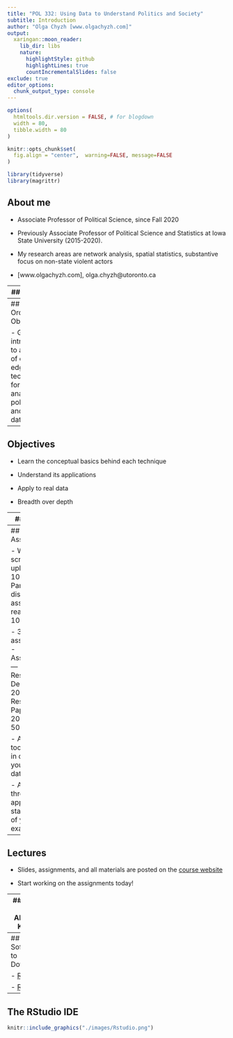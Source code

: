 ```yaml
---
title: "POL 332: Using Data to Understand Politics and Society"
subtitle: Introduction
author: "Olga Chyzh [www.olgachyzh.com]"
output:
  xaringan::moon_reader:
    lib_dir: libs
    nature:
      highlightStyle: github
      highlightLines: true
      countIncrementalSlides: false
exclude: true
editor_options: 
  chunk_output_type: console
---
```


```r
options(
  htmltools.dir.version = FALSE, # for blogdown
  width = 80,
  tibble.width = 80
)

knitr::opts_chunk$set(
  fig.align = "center",  warning=FALSE, message=FALSE
)

```

```r
library(tidyverse)
library(magrittr)

```



## About me

- Associate Professor of Political Science, since Fall 2020

- Previously Associate Professor of Political Science and Statistics at Iowa State University (2015-2020).

- My research areas are network analysis, spatial statistics, substantive focus on non-state violent actors

- [www.olgachyzh.com], olga.chyzh@utoronto.ca

---
## Outline

- Objectives, software

- Assessments

- Getting started


---
## "Tall-Order" Objective

- Get introduced to a range of cutting-edge techniques for analyzing political and social data


---
## Objectives

- Learn the conceptual basics behind each technique

- Understand its applications

- Apply to real data

- Breadth over depth

---
## Set-up

- About 2:1 split of class between teaching:practice

- After each class, upload your R script to Quercus to get credit.

---
## Assessments

- Weekly R-script uploads ---10%
- Participation, discussion of assigned readings --- 10%

- 3 assignments:
    - Assignment--- 10%
    - Research Design--- 20%
    - Research Paper (15-20 pages)--- 50% 


- Apply the tools learned in class to your own data.


- As we go through applications, start thinking of your own examples

---
## Lectures

- Slides, assignments, and all materials are posted on the [course website](www.pol332.netlify.app)

- Start working on the assignments today!

---
## What You Already Know

- Have you taken POL222 or equivalent? 

- Have you used R before?
 
- For more than a year?
---
## Software to Download

- [R](https://www.r-project.org/)

- [RStudio](https://rstudio.com/products/rstudio/download/)

---
## The RStudio IDE

```r
knitr::include_graphics("./images/Rstudio.png")
```





